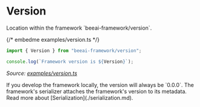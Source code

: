 # Version

<Tip>
Location within the framework `beeai-framework/version`.
</Tip>

{/* embedme examples/version.ts */}

```ts
import { Version } from "beeai-framework/version";

console.log(`Framework version is ${Version}`);
```

_Source: [examples/version.ts](https://github.com/i-am-bee/beeai-framework/blob/main/typescript/examples/version.ts)_

<Note>
If you develop the framework locally, the version will always be `0.0.0`.
</Note>

<Note>
The framework's serializer attaches the framework's version to its metadata. Read more about [Serialization](./serialization.md).
</Note>
